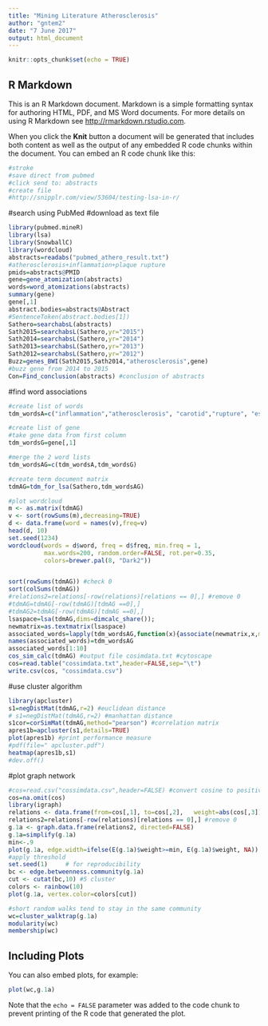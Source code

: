 ---
title: "Mining Literature Atherosclerosis"
author: "gntem2"
date: "7 June 2017"
output: html_document
---

```{r setup, include=FALSE}
knitr::opts_chunk$set(echo = TRUE)
```

## R Markdown

This is an R Markdown document. Markdown is a simple formatting syntax for authoring HTML, PDF, and MS Word documents. For more details on using R Markdown see <http://rmarkdown.rstudio.com>.

When you click the **Knit** button a document will be generated that includes both content as well as the output of any embedded R code chunks within the document. You can embed an R code chunk like this:

```{r, include = FALSE, echo =FALSE}
#stroke
#save direct from pubmed
#click send to: abstracts
#create file
#http://snipplr.com/view/53604/testing-lsa-in-r/
```

#search using PubMed
#download as text file

```{r Pubmed}
library(pubmed.mineR)
library(lsa)
library(SnowballC)
library(wordcloud)
abstracts=readabs("pubmed_athero_result.txt") 
#atherosclerosis+inflammation+plaque rupture
pmids=abstracts@PMID
gene=gene_atomization(abstracts)
words=word_atomizations(abstracts)
summary(gene)
gene[,1]
abstract.bodies=abstracts@Abstract
#SentenceToken(abstract.bodies[1])
Sathero=searchabsL(abstracts)
Sath2015=searchabsL(Sathero,yr="2015")
Sath2014=searchabsL(Sathero,yr="2014")
Sath2013=searchabsL(Sathero,yr="2013")
Sath2012=searchabsL(Sathero,yr="2012")
Buzz=genes_BWI(Sath2015,Sath2014,"atherosclerosis",gene) 
#buzz gene from 2014 to 2015
Con=Find_conclusion(abstracts) #conclusion of abstracts
```

#find word associations

```{r}
#create list of words
tdm_wordsA=c("inflammation","atherosclerosis", "carotid","rupture", "estrogen", "testosterone", "statin","IMT","shear stress","plaque","systolic",  "vulnerable","calcification", "ROS", "annexin","apoptosis", "endothelium", "EPC","thrombotic","macrophage","collagen","fibroblast", "foam cell", "smooth muscle", "monocyte", "chemokine", "antibody", "homocysteine", "insulin", "mitochondrial", "angiogenesis") #"T cell"

#create list of gene
#take gene data from first column
tdm_wordsG=gene[,1] 

#merge the 2 word lists
tdm_wordsAG=c(tdm_wordsA,tdm_wordsG)

#create term document matrix
tdmAG=tdm_for_lsa(Sathero,tdm_wordsAG)

#plot wordcloud
m <- as.matrix(tdmAG)
v <- sort(rowSums(m),decreasing=TRUE)
d <- data.frame(word = names(v),freq=v)
head(d, 10)
set.seed(1234)
wordcloud(words = d$word, freq = d$freq, min.freq = 1,
          max.words=200, random.order=FALSE, rot.per=0.35, 
          colors=brewer.pal(8, "Dark2"))


sort(rowSums(tdmAG)) #check 0
sort(colSums(tdmAG))
#relations2=relations[-row(relations)[relations == 0],] #remove 0
#tdmAG=tdmAG[-row(tdmAG)[tdmAG ==0],] 
#tdmAG2=tdmAG[-row(tdmAG)[tdmAG ==0],]
lsaspace=lsa(tdmAG,dims=dimcalc_share());
newmatrix=as.textmatrix(lsaspace)
associated_words=lapply(tdm_wordsAG,function(x){associate(newmatrix,x,measure="cosine",threshold="0.7")})
names(associated_words)=tdm_wordsAG
associated_words[1:10]
cos_sim_calc(tdmAG) #output file cosimdata.txt #cytoscape
cos=read.table("cossimdata.txt",header=FALSE,sep="\t")
write.csv(cos, "cossimdata.csv")
```

#use cluster algorithm

```{r}
library(apcluster)
s1=negDistMat(tdmAG,r=2) #euclidean distance
# s1=negDistMat(tdmAG,r=2) #manhattan distance
s1cor=corSimMat(tdmAG,method="pearson") #correlation matrix
apres1b=apcluster(s1,details=TRUE)
plot(apres1b) #print performance measure
#pdf(file=" apcluster.pdf")
heatmap(apres1b,s1) 
#dev.off()

```

#plot graph network

```{r}
#cos=read.csv("cossimdata.csv",header=FALSE) #convert cosine to positive values
cos=na.omit(cos)
library(igraph)
relations <- data.frame(from=cos[,1], to=cos[,2],   weight=abs(cos[,3]))
relations2=relations[-row(relations)[relations == 0],] #remove 0
g.1a <- graph.data.frame(relations2, directed=FALSE)
g.1a=simplify(g.1a)
min<-.9
plot(g.1a, edge.width=ifelse(E(g.1a)$weight>=min, E(g.1a)$weight, NA)) 
#apply threshold
set.seed(1)     # for reproducibility
bc <- edge.betweenness.community(g.1a)
cut <- cutat(bc,10) #5 cluster
colors <- rainbow(10)
plot(g.1a, vertex.color=colors[cut])  

#short random walks tend to stay in the same community
wc=cluster_walktrap(g.1a) 
modularity(wc)
membership(wc)


```

## Including Plots

You can also embed plots, for example:

```{r}
plot(wc,g.1a)
```

Note that the `echo = FALSE` parameter was added to the code chunk to prevent printing of the R code that generated the plot.
